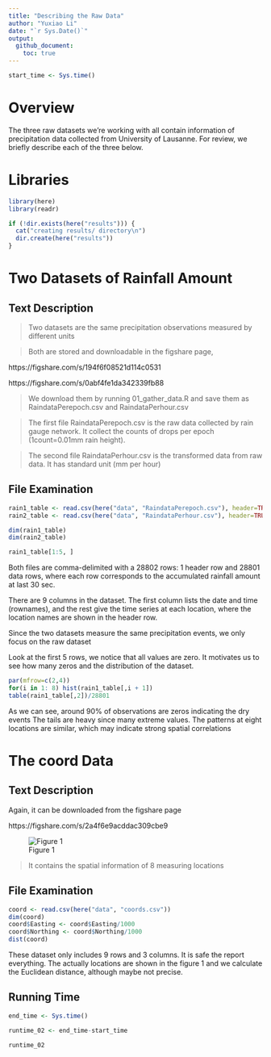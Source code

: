 ```yaml
---
title: "Describing the Raw Data"
author: "Yuxiao Li"
date: "`r Sys.Date()`"
output: 
  github_document:
    toc: true
---
```


```r
start_time <- Sys.time()
```

# Overview

The three raw datasets we're working with all contain 
information of precipitation data collected from University of Lausanne.
For review, we briefly describe each of the three below.

# Libraries

```r

library(here)
library(readr)

```


```r
if (!dir.exists(here("results"))) {
  cat("creating results/ directory\n")
  dir.create(here("results"))
}
```




# Two Datasets of Rainfall Amount

## Text Description

> Two datasets are the same precipitation observations measured by different units

> Both are stored and downloadable in the figshare page, 

https://figshare.com/s/194f6f08521d114c0531

https://figshare.com/s/0abf4fe1da342339fb88


> We download them by running 01_gather_data.R and save them as 
RaindataPerepoch.csv and RaindataPerhour.csv

> The first file RaindataPerepoch.csv is the raw data collected by rain gauge network.
It collect the counts of drops per epoch (1count=0.01mm rain height).

> The second file RaindataPerhour.csv is the transformed data from raw data.
It has standard unit (mm per hour)

## File Examination

```r

rain1_table <- read.csv(here("data", "RaindataPerepoch.csv"), header=TRUE)
rain2_table <- read.csv(here("data", "RaindataPerhour.csv"), header=TRUE)

dim(rain1_table)
dim(rain2_table)

rain1_table[1:5, ]

```

Both files are comma-delimited with a 28802 rows: 1 header row and 28801 data rows, 
where each row corresponds to the accumulated rainfall amount at last 30 sec.

There are 9 columns in the dataset. The first column lists the date and time
(rownames), and the rest give the time series at each location, 
where the location names are shown in the header row.

Since the two datasets measure the same precipitation events, 
we only focus on the raw dataset

Look at the first 5 rows, we notice that all values are zero. 
It motivates us to see how many zeros and the distribution of the dataset.

```r
par(mfrow=c(2,4))
for(i in 1: 8) hist(rain1_table[,i + 1])
table(rain1_table[,2])/28801
```

As we can see, around 90% of observations are zeros indicating the dry events
The tails are heavy since many extreme values. 
The patterns at eight locations are similar, which may indicate strong spatial correlations

# The coord Data

## Text Description

Again, it can be downloaded from the figshare page

https://figshare.com/s/2a4f6e9acddac309cbe9

![Figure 1](../data/location.png)


> It contains the spatial information of 8 measuring locations

## File Examination

```r

coord <- read.csv(here("data", "coords.csv"))
dim(coord)
coord$Easting <- coord$Easting/1000
coord$Northing <- coord$Northing/1000
dist(coord)
```

These dataset only includes 9 rows and 3 columns. 
It is safe the report everything. The actually locations are shown in the figure 1
and we calculate the Euclidean distance, although maybe not precise.

## Running Time
```r
end_time <- Sys.time()

runtime_02 <- end_time-start_time

runtime_02
```
